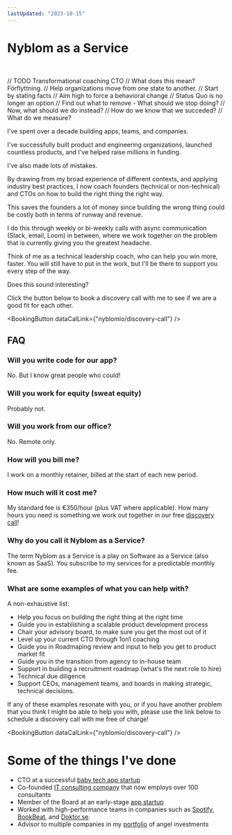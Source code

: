 ```yaml
---
lastUpdated: "2023-10-15"
---
```


# Nyblom as a Service

<br />

// TODO Transformational coaching CTO
// What does this mean? Förflyttning. 
// Help organizations move from one state to another.
// Start by stating facts
// Aim high to force a behavioral change
//   Status Quo is no longer an option
// Find out what to remove - What should we stop doing?
// Now, what should we do instead?
// How do we know that we succeded?
//  What do we measure?

I've spent over a decade building apps, teams, and companies.

I've successfully built product and engineering organizations, launched countless products, and I've helped raise millions in funding.

I've also made lots of mistakes.

By drawing from my broad experience of different contexts, and applying industry best practices, I now coach founders (technical or non-technical) and CTOs on how to build the right thing the right way.

This saves the founders a lot of money since building the wrong thing could be costly both in terms of runway and revenue.

I do this through weekly or bi-weekly calls with async communication (Slack, email, Loom) in between, where we work together on the problem that is currently giving you the greatest headache.

Think of me as a technical leadership coach, who can help you win more, faster. You will still have to put in the work, but I'll be there to support you every step of the way.

Does this sound interesting?

Click the button below to book a discovery call with me to see if we are a good fit for each other.

<BookingButton dataCalLink={"nyblomio/discovery-call"} />

## FAQ

### Will you write code for our app?

No. But I know great people who could!

### Will you work for equity (sweat equity)

Probably not.

### Will you work from our office?

No. Remote only.

### How will you bill me?

I work on a monthly retainer, billed at the start of each new period.

### How much will it cost me?

My standard fee is €350/hour (plus VAT where applicable). How many hours you need is something we work out together in our free [discovery call](https://cal.com/nyblomio/discovery-call)!

### Why do you call it Nyblom as a Service?

The term Nyblom as a Service is a play on Software as a Service (also known as SaaS). You subscribe to my services for a predictable monthly fee.

### What are some examples of what you can help with?

A non-exhaustive list:

- Help you focus on building the right thing at the right time
- Guide you in establishing a scalable product development process
- Chair your advisory board, to make sure you get the most out of it
- Level up your current CTO through 1on1 coaching
- Guide you in Roadmaping review and input to help you get to product market fit
- Guide you in the transition from agency to in-house team
- Support in building a recruitment roadmap (what's the next role to hire)
- Technical due diligence
- Support CEOs, management teams, and boards in making strategic, technical decisions.

If any of these examples resonate with you, or if you have another problem that you think I might be able to help you with, please use the link below to schedule a discovery call with me free of charge!

<BookingButton dataCalLink={"nyblomio/discovery-call"} />

# Some of the things I've done

- CTO at a successful [baby tech app startup](https://babyjourney.se)
- Co-founded [IT consulting company](https://www.devies.se) that now employs over 100 consultants
- Member of the Board at an early-stage [app startup](https://microshift.app)
- Worked with high-performance teams in companies such as [Spotify](https://carthing.spotify.com/), [BookBeat](https://www.bookbeat.se/), and [Doktor.se](https://doktor.se/).
- Advisor to multiple companies in my [portfolio]("/portfolio) of angel investments

<br />

<Testimonials />
